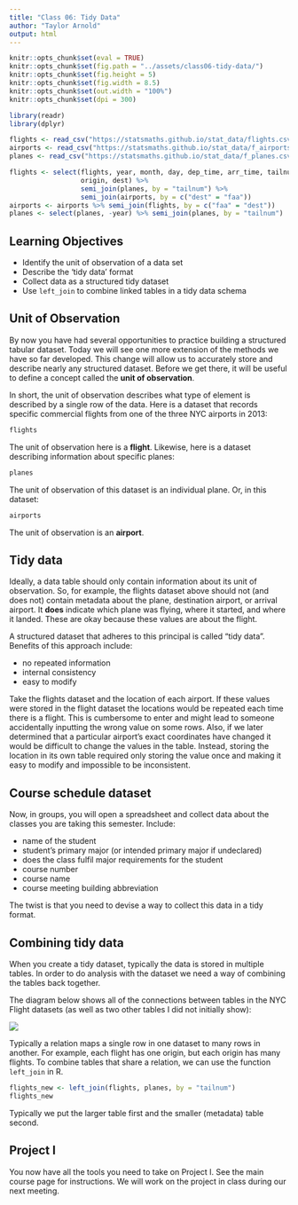 ```yaml
---
title: "Class 06: Tidy Data"
author: "Taylor Arnold"
output: html
---
```


```r
knitr::opts_chunk$set(eval = TRUE)
knitr::opts_chunk$set(fig.path = "../assets/class06-tidy-data/")
knitr::opts_chunk$set(fig.height = 5)
knitr::opts_chunk$set(fig.width = 8.5)
knitr::opts_chunk$set(out.width = "100%")
knitr::opts_chunk$set(dpi = 300)
```

```r
library(readr)
library(dplyr)

flights <- read_csv("https://statsmaths.github.io/stat_data/flights.csv")
airports <- read_csv("https://statsmaths.github.io/stat_data/f_airports.csv")
planes <- read_csv("https://statsmaths.github.io/stat_data/f_planes.csv")

flights <- select(flights, year, month, day, dep_time, arr_time, tailnum,
                  origin, dest) %>%
                  semi_join(planes, by = "tailnum") %>%
                  semi_join(airports, by = c("dest" = "faa"))
airports <- airports %>% semi_join(flights, by = c("faa" = "dest"))
planes <- select(planes, -year) %>% semi_join(planes, by = "tailnum")
```

## Learning Objectives

- Identify the unit of observation of a data set
- Describe the 'tidy data' format
- Collect data as a structured tidy dataset
- Use `left_join` to combine linked tables in a tidy data schema

## Unit of Observation

By now you have had several opportunities to practice building a structured
tabular dataset. Today we will see one more extension of the methods we have
so far developed. This change will allow us to accurately store and describe
nearly any structured dataset. Before we get there, it will be useful to define
a concept called the **unit of observation**.

In short, the unit of observation describes what type of element is described
by a single row of the data. Here is a dataset that records specific commercial
flights from one of the three NYC airports in 2013:

```r
flights
```

The unit of observation here is a **flight**. Likewise, here is a dataset
describing information about specific planes:

```r
planes
```

The unit of observation of this dataset is an individual plane. Or, in this
dataset:

```r
airports
```

The unit of observation is an **airport**.

## Tidy data

Ideally, a data table should only contain information about its unit of
observation. So, for example, the flights dataset above should not (and does
not) contain metadata about the plane, destination airport, or arrival airport.
It **does** indicate which plane was flying, where it started, and where it
landed. These are okay because these values are about the flight.

A structured dataset that adheres to this principal is called "tidy data".
Benefits of this approach include:

- no repeated information
- internal consistency
- easy to modify

Take the flights dataset and the location of each airport. If these values
were stored in the flight dataset the locations would be repeated each time
there is a flight. This is cumbersome to enter and might lead to someone
accidentally inputting the wrong value on some rows. Also, if we later
determined that a particular airport's exact coordinates have changed it would
be difficult to change the values in the table. Instead, storing  the location
in its own table required only storing the value once and making it easy to
modify and impossible to be inconsistent.

## Course schedule dataset

Now, in groups, you will open a spreadsheet and collect data about the classes
you are taking this semester. Include:

- name of the student
- student's primary major (or intended primary major if undeclared)
- does the class fulfil major requirements for the student
- course number
- course name
- course meeting building abbreviation

The twist is that you need to devise a way to collect this data in a tidy
format.

## Combining tidy data

When you create a tidy dataset, typically the data is stored in multiple
tables. In order to do analysis with the dataset we need a way of combining the
tables back together.

The diagram below shows all of the connections between tables in the NYC Flight
datasets (as well as two other tables I did not initially show):

![](../assets/img/relational-nycflights.png)

Typically a relation maps a single row in one dataset to many rows in another.
For example, each flight has one origin, but each origin has many flights.
To combine tables that share a relation, we can use the function `left_join`
in R.

```r
flights_new <- left_join(flights, planes, by = "tailnum")
flights_new
```

Typically we put the larger table first and the smaller (metadata) table
second.

## Project I

You now have all the tools you need to take on Project I. See the main course
page for instructions. We will work on the project in class during our next
meeting.

